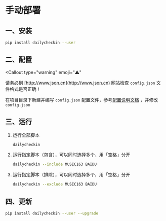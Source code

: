 
<Cards>
  <Card
    title="Docker 部署"
    href="/install/docker"
  />
  <Card
    title="青龙部署"
    href="/install/qinglong"
  />
  <Card
    title="群晖部署"
    href="/install/synology"
  />
</Cards>

# 手动部署

## 一、安装

```bash
pip install dailycheckin --user
```

## 二、配置

<Callout
  type="warning"
  emoji="⚠️"
>
  请务必到 [http://www.json.cn](http://www.json.cn) 网站检查 `config.json`
  文件格式是否正确！
</Callout>

在项目目录下新建并编写 `config.json` 配置文件，参考[配置说明文档](/settings/config) ，并修改 `config.json`

## 三、运行

1. 运行全部脚本

   ```bash
   dailycheckin
   ```

2. 运行指定脚本（包含），可以同时选择多个，用「空格」分开

   ```bash
   dailycheckin --include MUSIC163 BAIDU
   ```

3. 运行指定脚本（排除），可以同时选择多个，用「空格」分开

   ```bash
   dailycheckin --exclude MUSIC163 BAIDU
   ```

## 四、更新

```bash
pip install dailycheckin --user --upgrade
```
